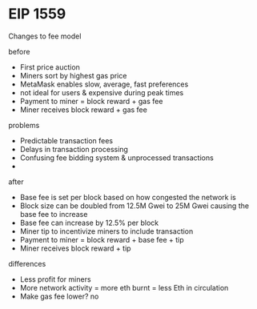 # EIP 1559

Changes to fee model

before

- First price auction
- Miners sort by highest gas price
- MetaMask enables slow, average, fast preferences
- not ideal for users & expensive during peak times
- Payment to miner = block reward + gas fee
- Miner receives block reward + gas fee

problems

- Predictable transaction fees
- Delays in transaction processing
- Confusing fee bidding system & unprocessed transactions
-

after

- Base fee is set per block based on how congested the network is
- Block size can be doubled from 12.5M Gwei to 25M Gwei causing the base fee to increase
- Base fee can increase by 12.5% per block
- Miner tip to incentivize miners to include transaction
- Payment to miner = block reward + base fee + tip
- Miner receives block reward + tip

differences

- Less profit for miners
- More network activity = more eth burnt = less Eth in circulation
- Make gas fee lower? no
